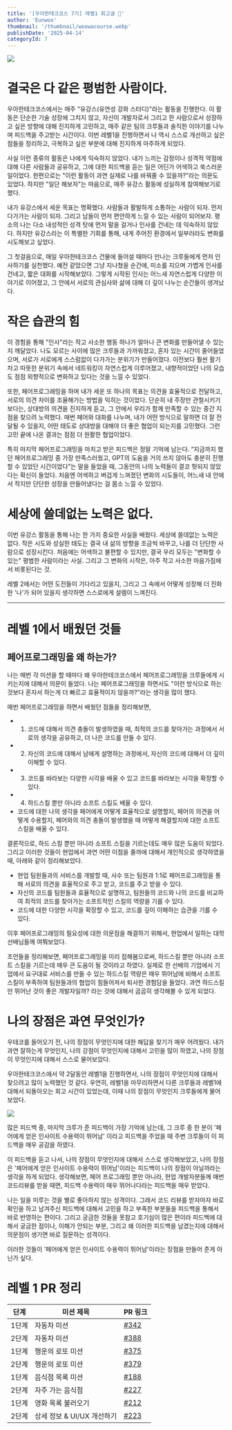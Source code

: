 ```yaml
---
title: '[우아한테크코스 7기] 레벨1 회고글 📖'
author: 'Eunwoo'
thumbnail: '/thumbnail/woowacourse.webp'
publishDate: '2025-04-14'
categoryId: 7
---
```


![](https://velog.velcdn.com/images/eunwoo1341/post/4d5c0ba3-d4e3-471e-8add-2741ccd97fe9/image.png)

# 결국은 다 같은 평범한 사람이다.

우아한테크코스에서는 매주 "유강스(유연성 강화 스터디)"라는 활동을 진행한다.
이 활동은 단순한 기술 성장에 그치지 않고, 자신이 개발자로서 그리고 한 사람으로서 성장하고 싶은 방향에 대해 진지하게 고민하고, 매주 같은 팀의 크루들과 솔직한 이야기를 나누며 피드백을 주고받는 시간이다.
이번 레벨1을 진행하면서 나 역시 스스로 개선하고 싶은 점들을 정리하고, 극복하고 싶은 부분에 대해 진지하게 마주하게 되었다.

사실 이런 종류의 활동은 나에게 익숙하지 않았다.
내가 느끼는 감정이나 성격적 약점에 대해 다른 사람들과 공유하고, 그에 대한 피드백을 듣는 일은 어딘가 어색하고 쑥스러운 일이었다.
한편으로는 "이런 활동이 과연 실제로 나를 바꿔줄 수 있을까?"라는 의문도 있었다. 하지만 "일단 해보자"는 마음으로, 매주 유강스 활동에 성실하게 참여해보기로 했다.

내가 유강스에서 세운 목표는 명확했다.
사람들과 활발하게 소통하는 사람이 되자. 먼저 다가가는 사람이 되자. 그리고 남들이 먼저 편안하게 느낄 수 있는 사람이 되어보자.
평소의 나는 다소 내성적인 성격 탓에 먼저 말을 걸거나 인사를 건네는 데 익숙하지 않았다. 하지만 유강스라는 이 특별한 기회를 통해, 내게 주어진 환경에서 일부러라도 변화를 시도해보고 싶었다.

그 첫걸음으로, 매일 우아한테크코스 건물에 들어설 때마다 만나는 크루들에게 먼저 인사하기를 실천했다.
예전 같았으면 그냥 지나쳤을 순간에, 미소를 지으며 가볍게 인사를 건네고, 짧은 대화를 시작해보았다.
그렇게 시작된 인사는 어느새 자연스럽게 다양한 이야기로 이어졌고, 그 안에서 서로의 관심사와 삶에 대해 더 깊이 나누는 순간들이 생겨났다.

# 작은 습관의 힘

이 경험을 통해 "인사"라는 작고 사소한 행동 하나가 얼마나 큰 변화를 만들어낼 수 있는지 깨달았다.
나도 모르는 사이에 많은 크루들과 가까워졌고, 혼자 있는 시간이 줄어들었으며, 서로가 서로에게 스스럼없이 다가가는 분위기가 만들어졌다.
이전보다 훨씬 활기차고 따뜻한 분위기 속에서 네트워킹이 자연스럽게 이루어졌고, 내향적이었던 나의 모습도 점점 외향적으로 변화하고 있다는 것을 느낄 수 있었다.

또한, 페어프로그래밍을 하며 내가 세운 또 하나의 목표는 의견을 효율적으로 전달하고, 서로의 의견 차이를 조율해가는 방법을 익히는 것이었다.
단순히 내 주장만 관철시키기보다는, 상대방의 의견을 진지하게 듣고, 그 안에서 우리가 함께 만족할 수 있는 중간 지점을 찾으려 노력했다.
매번 페어와 대화를 나누며, 내가 어떤 방식으로 말하면 더 잘 전달될 수 있을지, 어떤 태도로 상대방을 대해야 더 좋은 협업이 되는지를 고민했다. 그런 고민 끝에 나온 결과는 점점 더 원활한 협업이었다.

특히 마지막 페어프로그래밍을 마치고 받은 피드백은 정말 기억에 남는다.
“지금까지 했던 페어프로그래밍 중 가장 만족스러웠고, GPT의 도움을 거의 쓰지 않아도 충분히 진행할 수 있었던 시간이었다”는 말을 들었을 때, 그동안의 나의 노력들이 결코 헛되지 않았다는 확신이 들었다.
처음엔 어색하고 버겁게 느껴졌던 변화의 시도들이, 어느새 내 안에서 작지만 단단한 성장을 만들어냈다는 걸 몸소 느낄 수 있었다.

# 세상에 쓸데없는 노력은 없다.

이번 유강스 활동을 통해 나는 한 가지 중요한 사실을 배웠다.
세상에 쓸데없는 노력은 없다.
작은 시도와 성실한 태도는 결국 내 삶의 방향을 조금씩 바꾸고, 나를 더 단단한 사람으로 성장시킨다.
처음에는 어색하고 불편할 수 있지만, 결국 우리 모두는 "변화할 수 있는" 평범한 사람이라는 사실. 그리고 그 변화의 시작은, 아주 작고 사소한 마음가짐에서 비롯된다는 것.

레벨 2에서는 어떤 도전들이 기다리고 있을지, 그리고 그 속에서 어떻게 성장해 더 진화한 '나'가 되어 있을지 생각하면 스스로에게 설렘이 느껴진다.

---

# 레벨 1에서 배웠던 것들

## 페어프로그래밍을 왜 하는가?

나는 매번 각 미션을 할 때마다 왜 우아한테크코스에서 페어프로그래밍을 크루들에게 시키는지에 대해서 의문이 들었다.
나는 페어프로그래밍을 하면서도 "이런 방식으로 하는 것보다 혼자서 하는게 더 빠르고 효율적이지 않을까?"라는 생각을 많이 했다.

매번 페어프로그래밍을 하면서 배웠던 점들을 정리해보면,

- 1. 코드에 대해서 의견 충돌이 발생하였을 때, 최적의 코드를 찾아가는 과정에서 서로의 생각을 공유하고, 더 나은 코드를 만들 수 있다.
- 2. 자신의 코드에 대해서 남에게 설명하는 과정에서, 자신의 코드에 대해서 더 깊이 이해할 수 있다.
- 3. 코드를 바라보는 다양한 시각을 배울 수 있고 코드를 바라보는 시각을 확장할 수 있다.
- 4. 하드스킬 뿐만 아니라 소프트 스킬도 배울 수 있다.
- 코드에 대한 나의 생각을 페어에게 어떻게 효율적으로 설명할지, 페어의 의견을 어떻게 수용할지, 페어와의 의견 충돌이 발생했을 때 어떻게 해결할지에 대한 소프트 스킬을 배울 수 있다.

결론적으로, 하드 스킬 뿐만 아니라 소프트 스킬을 기르는데도 매우 많은 도움이 되었다.
그리고 이러한 것들이 현업에서 과연 어떤 이점을 줄까에 대해서 개인적으로 생각하였을 때, 아래와 같이 정리해보았다.

- 현업 팀원들과의 서비스를 개발할 때, 사수 또는 팀원과 1:1로 페어프로그래밍을 통해 서로의 의견을 효율적으로 주고 받고, 코드를 주고 받을 수 있다.
- 자신의 코드를 팀원들과 효율적으로 설명하고, 팀원들의 코드와 나의 코드를 비교하여 최적의 코드를 찾아가는 소프트적인 스킬의 역량을 기를 수 있다.
- 코드에 대한 다양한 시각을 확장할 수 있고, 코드를 깊이 이해하는 습관을 기를 수 있다.

이후 페어프로그래밍의 필요성에 대한 의문점을 해결하기 위해서, 현업에서 일하는 대학 선배님들께 여쭤보았다.

조언들을 정리해보면, 페어프로그래밍을 미리 접해봄으로써, 하드스킬 뿐만 아니라 소프트 스킬을 기르는데 매우 큰 도움이 될 것이라고 하였다.
실제로 한 선배의 기업에서 기업에서 요구대로 서비스를 만들 수 있는 하드스킬 역량은 매우 뛰어남에 비해서 소프트 스킬이 부족하여 팀원들과의 협업이 힘들어져서 퇴사한 경험담을 들었다.
과연 하드스킬만 뛰어난 것이 좋은 개발자일까? 라는 것에 대해서 곰곰히 생각해볼 수 있게 되었다.

# 나의 장점은 과연 무엇인가?

우테코를 들어오기 전, 나의 장점이 무엇인지에 대한 해답을 찾기가 매우 어려웠다.
내가 과연 잘하는게 무엇인지, 나의 강점이 무엇인지에 대해서 고민을 많이 하였고, 나의 장점이 무엇인지에 대해서 스스로 물어보았다.

우아한테크코스에서 약 2달동안 레벨1을 진행하면서, 나의 장점이 무엇인지에 대해서 찾으려고 많이 노력했던 것 같다.
우연히, 레벨1을 마무리하면서 다른 크루들과 레벨1에 대해서 되돌아오는 회고 시간이 있었는데, 이때 나의 장점이 무엇인지 크루들에게 물어보았다.

![](https://velog.velcdn.com/images/eunwoo1341/post/7a02c261-5254-4b36-8f65-b7bf388d08a3/image.png)

많은 피드백 중, 마지막 크루가 준 피드백이 가장 기억에 남는데, 그 크루 중 한 분이 '페어에게 얻은 인사이트 수용력이 뛰어남' 이라고 피드백을 주었을 때 주변 크루들이 이 피드백을 매우 공감을 하였다.

이 피드백을 듣고 나서, 나의 장점이 무엇인지에 대해서 스스로 생각해보았고, 나의 장점은 '페어에게 얻은 인사이트 수용력이 뛰어남'이라는 피드백이 나의 장점이 아닐까라는 생각을 하게 되었다.
생각해보면, 페어 프로그래밍 뿐만 아니라, 현업 개발자분들께 매번 코드리뷰를 받을 때면, 피드백 수용력이 매우 뛰어나다라는 피드백을 매우 받았다.

나는 일을 미루는 것을 별로 좋아하지 않는 성격이다. 그래서 코드 리뷰를 받자마자 바로 확인을 하고 남겨주신 피드백에 대해서 고민을 하고 부족한 부분들을 피드백을 통해서 바로 반영하는 편이다.
그리고 궁금한 것들을 못참고 호기심이 많은 편이라 피드백에 대해서 궁금한 점이나, 이해가 안되는 부분, 그리고 왜 이러한 피드백을 남겼는지에 대해서 의문점이 생기면 바로 질문하는 성격이다.

이러한 것들이 '페어에게 얻은 인사이트 수용력이 뛰어남'이라는 장점을 만들어 준게 아닌가 싶다.

# 레벨 1 PR 정리

| 단계  | 미션 제목                  | PR 링크                                                                 |
| ----- | -------------------------- | ----------------------------------------------------------------------- |
| 1단계 | 자동차 미션                | [#342](https://github.com/woowacourse/javascript-racingcar/pull/342)    |
| 2단계 | 자동차 미션                | [#388](https://github.com/woowacourse/javascript-racingcar/pull/388)    |
| 1단계 | 행운의 로또 미션           | [#375](https://github.com/woowacourse/javascript-lotto/pull/375)        |
| 2단계 | 행운의 로또 미션           | [#379](https://github.com/woowacourse/javascript-lotto/pull/379)        |
| 1단계 | 음식점 목록 미션           | [#188](https://github.com/woowacourse/javascript-lunch/pull/188)        |
| 2단계 | 자주 가는 음식점           | [#227](https://github.com/woowacourse/javascript-lunch/pull/227)        |
| 1단계 | 영화 목록 불러오기         | [#212](https://github.com/woowacourse/javascript-movie-review/pull/212) |
| 2단계 | 상세 정보 & UI/UX 개선하기 | [#223](https://github.com/woowacourse/javascript-movie-review/pull/223) |
